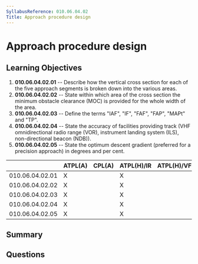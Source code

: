 ```yaml
---
SyllabusReference: 010.06.04.02
Title: Approach procedure design
---
```


# Approach procedure design

## Learning Objectives

1. **010.06.04.02.01** -- Describe how the vertical cross section for each of the
   five approach segments is broken down into the various areas.
2. **010.06.04.02.02** -- State within which area of the cross section the minimum
   obstacle clearance (MOC) is provided for the whole width of the area.
3. **010.06.04.02.03** -- Define the terms "IAF", "IF", "FAF", "FAP", "MAPt" and
   "TP".
4. **010.06.04.02.04** -- State the accuracy of facilities providing track (VHF
   omnidirectional radio range (VOR), instrument landing system (ILS),
   non-directional beacon (NDB)).
5. **010.06.04.02.05** -- State the optimum descent gradient (preferred for a
   precision approach) in degrees and per cent.

|                 | ATPL(A) | CPL(A) | ATPL(H)/IR | ATPL(H)/VFR | CPL(H) | IR  | CBIR(A) |
| --------------- | ------- | ------ | ---------- | ----------- | ------ | --- | ------- |
| 010.06.04.02.01 | X       |        | X          |             |        | X   | X       |
| 010.06.04.02.02 | X       |        | X          |             |        | X   | X       |
| 010.06.04.02.03 | X       |        | X          |             |        | X   | X       |
| 010.06.04.02.04 | X       |        | X          |             |        | X   | X       |
| 010.06.04.02.05 | X       |        | X          |             |        | X   | X       |

## Summary

## Questions
